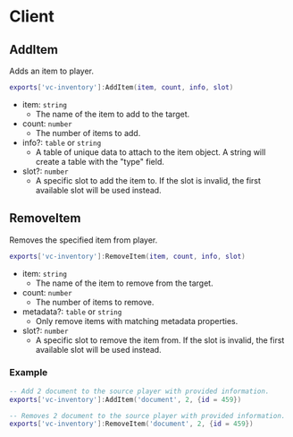 # Client

## AddItem

Adds an item to player.

```lua
exports['vc-inventory']:AddItem(item, count, info, slot)
```

- item: `string`
	- The name of the item to add to the target.
- count: `number`
	- The number of items to add.
- info?: `table` or `string`
	- A table of unique data to attach to the item object. A string will create a table with the "type" field.
- slot?: `number`
	- A specific slot to add the item to. If the slot is invalid, the first available slot will be used instead.


## RemoveItem

Removes the specified item from player.

```lua
exports['vc-inventory']:RemoveItem(item, count, info, slot)
```

- item: `string`
  - The name of the item to remove from the target.
- count: `number`
  - The number of items to remove.
- metadata?: `table` or `string`
  - Only remove items with matching metadata properties.
- slot?: `number`
  - A specific slot to remove the item from. If the slot is invalid, the first available slot will be used instead.

### Example

```lua
-- Add 2 document to the source player with provided information.
exports['vc-inventory']:AddItem('document', 2, {id = 459})

-- Removes 2 document to the source player with provided information.
exports['vc-inventory']:RemoveItem('document', 2, {id = 459})
```